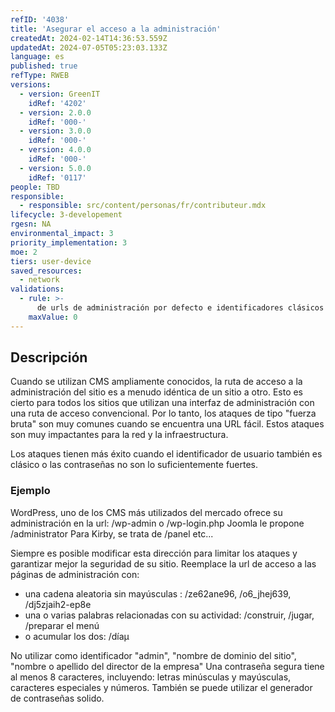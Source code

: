 ```yaml
---
refID: '4038'
title: 'Asegurar el acceso a la administración'
createdAt: 2024-02-14T14:36:53.559Z
updatedAt: 2024-07-05T05:23:03.133Z
language: es
published: true
refType: RWEB
versions:
  - version: GreenIT
    idRef: '4202'
  - version: 2.0.0
    idRef: '000-'
  - version: 3.0.0
    idRef: '000-'
  - version: 4.0.0
    idRef: '000-'
  - version: 5.0.0
    idRef: '0117'
people: TBD
responsible:
  - responsible: src/content/personas/fr/contributeur.mdx
lifecycle: 3-developement
rgesn: NA
environmental_impact: 3
priority_implementation: 3
moe: 2
tiers: user-device
saved_resources:
  - network
validations:
  - rule: >-
      de urls de administración por defecto e identificadores clásicos y contraseñas débiles
    maxValue: 0
---
```


## Descripción

Cuando se utilizan CMS ampliamente conocidos, la ruta de acceso a la administración del sitio es a menudo idéntica de un sitio a otro.
Esto es cierto para todos los sitios que utilizan una interfaz de administración con una ruta de acceso convencional.
Por lo tanto, los ataques de tipo "fuerza bruta" son muy comunes cuando se encuentra una URL fácil.
Estos ataques son muy impactantes para la red y la infraestructura.

Los ataques tienen más éxito cuando el identificador de usuario también es clásico o las contraseñas no son lo suficientemente fuertes.

### Ejemplo
WordPress, uno de los CMS más utilizados del mercado ofrece su administración en la url: /wp-admin o /wp-login.php
Joomla le propone /administrator
Para Kirby, se trata de /panel
etc...

Siempre es posible modificar esta dirección para limitar los ataques y garantizar mejor la seguridad de su sitio.
Reemplace la url de acceso a las páginas de administración con:
- una cadena aleatoria sin mayúsculas  : /ze62ane96,  /o6_jhej639, /dj5zjaih2-ep8e
- una o varias palabras relacionadas con su actividad: /construir,  /jugar, /preparar el menú
- o acumular los dos: /díaμ

No utilizar como identificador "admin", "nombre de dominio del sitio", "nombre o apellido del director de la empresa"
Una contraseña segura tiene al menos 8 caracteres, incluyendo: letras minúsculas y mayúsculas, caracteres especiales y números.
También se puede utilizar el generador de contraseñas solido.


